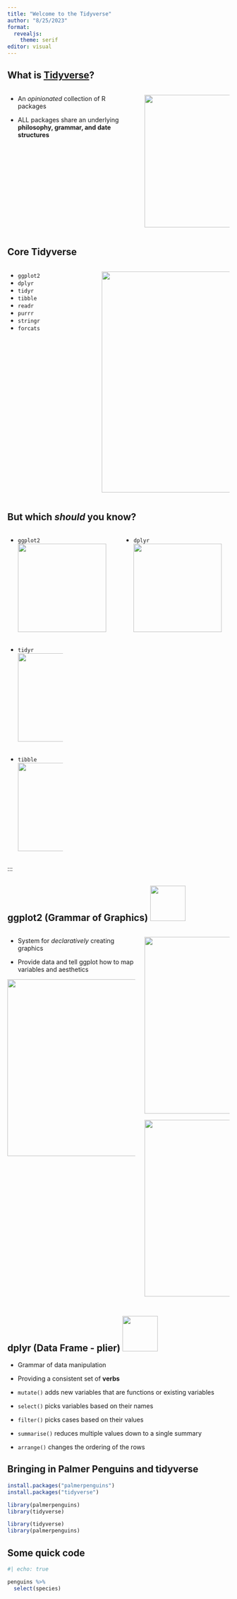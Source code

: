 ```yaml
---
title: "Welcome to the Tidyverse"
author: "8/25/2023"
format: 
  revealjs:
    theme: serif
editor: visual
---
```


## What is [Tidyverse](https://www.tidyverse.org/)?

:::columns
::: {.column width="60%"}
:::{.fragment .fade-up}
- An *opinionated* collection of R packages
:::
:::{.fragment .fade-up}
- ALL packages share an underlying **philosophy, grammar, and date structures**
:::
:::

::: {.column width="40%"}
![](tidyverse.png){width=300px}
::: 
:::

## Core Tidyverse
:::columns
:::{.column width="40%"}
- `ggplot2`
- `dplyr`
- `tidyr`
- `tibble`
- `readr`
- `purrr`
- `stringr`
- `forcats`
:::

::: {.column width="60%"}
![](tidyverse comb.png){width=500px}
:::
:::



## But which *should* you know? 

:::columns
::: {.column width="25%"}
:::{.fragment .fade-up}
- `ggplot2`
![](ggplot.png){width=200px}
:::
:::
::: {.column width="25%"}
:::{.fragment .fade-up}
- `dplyr`
![](dplyr.png){width=200px}
:::
:::
:::
::: {.column width="25%"}
:::{.fragment .fade-up}
- `tidyr`
![](tidyr.png){width=200px}
:::
:::
::: {.column width="25%"}
:::{.fragment .fade-up}
- `tibble`
![](tibble.png){width=200px}
:::
:::
:::

## ggplot2 (Grammar of Graphics) ![](ggplot.png){width=80px}

:::columns
::: {.column width="60%"}
:::{.fragment .fade-up}
- System for *declaratively* creating graphics
:::
:::{.fragment .fade-up}
- Provide data and tell ggplot how to map variables and aesthetics 
:::
:::{.fragment .fade-up}
![](sent.prey.v3.2022.png){width=400px}
:::
:::
::: {.column width="40%"}
:::{.fragment .fade-up}
![](glmer lycosidae.png){width=400px}
:::
:::{.fragment .fade-up}
![](nmds all with stress.png){width=400px}
:::
:::
:::

## dplyr (Data Frame - plier) ![](dplyr.png){width=80px fit-align="right"}

:::{.incremental}
- Grammar of data manipulation 

- Providing a consistent set of **verbs**

- `mutate()` adds new variables that are functions or existing 
variables 

- `select()` picks variables based on their names 

- `filter()` picks cases based on their values 

- `summarise()` reduces multiple values down to a single summary 

- `arrange()` changes the ordering of the rows
:::

## Bringing in Palmer Penguins **and** tidyverse

```.r
install.packages("palmerpenguins") 
install.packages("tidyverse")

library(palmerpenguins)
library(tidyverse)
```

```r
library(tidyverse)
library(palmerpenguins)
```


## Some quick code 

```r
#| echo: true

penguins %>% 
  select(species)
```

